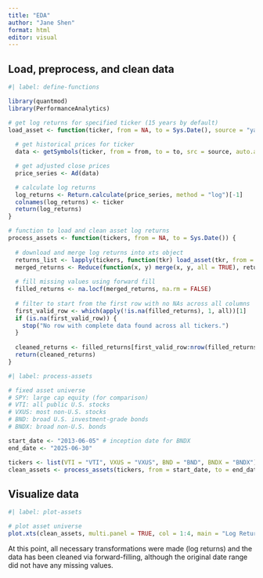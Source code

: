 ```yaml
---
title: "EDA"
author: "Jane Shen"
format: html
editor: visual
---
```


## Load, preprocess, and clean data

```r
#| label: define-functions

library(quantmod)
library(PerformanceAnalytics)

# get log returns for specified ticker (15 years by default)
load_asset <- function(ticker, from = NA, to = Sys.Date(), source = "yahoo", return_type = "log") {
  
  # get historical prices for ticker
  data <- getSymbols(ticker, from = from, to = to, src = source, auto.assign = FALSE)

  # get adjusted close prices
  price_series <- Ad(data)

  # calculate log returns
  log_returns <- Return.calculate(price_series, method = "log")[-1]
  colnames(log_returns) <- ticker
  return(log_returns)
}

# function to load and clean asset log returns
process_assets <- function(tickers, from = NA, to = Sys.Date()) {
  
  # download and merge log returns into xts object
  returns_list <- lapply(tickers, function(tkr) load_asset(tkr, from = from))
  merged_returns <- Reduce(function(x, y) merge(x, y, all = TRUE), returns_list) 
  
  # fill missing values using forward fill
  filled_returns <- na.locf(merged_returns, na.rm = FALSE)
  
  # filter to start from the first row with no NAs across all columns
  first_valid_row <- which(apply(!is.na(filled_returns), 1, all))[1]
  if (is.na(first_valid_row)) {
    stop("No row with complete data found across all tickers.")
  }
  
  cleaned_returns <- filled_returns[first_valid_row:nrow(filled_returns), ]
  return(cleaned_returns)
}
```

```r
#| label: process-assets

# fixed asset universe
# SPY: large cap equity (for comparison)
# VTI: all public U.S. stocks
# VXUS: most non-U.S. stocks
# BND: broad U.S. investment-grade bonds
# BNDX: broad non-U.S. bonds

start_date <- "2013-06-05" # inception date for BNDX
end_date <- "2025-06-30"

tickers <- list(VTI = "VTI", VXUS = "VXUS", BND = "BND", BNDX = "BNDX")
clean_assets <- process_assets(tickers, from = start_date, to = end_date) # xts object
```

## Visualize data

```r
#| label: plot-assets

# plot asset universe
plot.xts(clean_assets, multi.panel = TRUE, col = 1:4, main = "Log Returns for Fixed Asset Universe")
```

At this point, all necessary transformations were made (log returns) and the data has been cleaned via forward-filling, although the original date range did not have any missing values.
